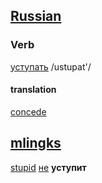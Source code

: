 ==[[Russian]]==

===Verb===
[[:ru:уступать|уступать]] /ustupat'/

====translation====
[[concede]]

==[[mlingks]]==
[[stupid]] [[не]] '''уступит'''